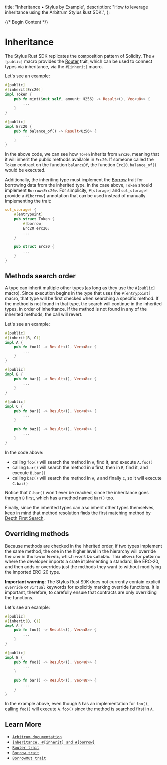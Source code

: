   title: "Inheritance • Stylus by Example",
  description:
    "How to leverage inheritance using the Arbitrum Stylus Rust SDK.",
};

{/* Begin Content */}

# Inheritance

The Stylus Rust SDK replicates the composition pattern of Solidity. The `#[public]` macro provides the [Router](https://docs.rs/stylus-sdk/latest/stylus_sdk/abi/trait.Router.html) trait, which can be used to connect types via inheritance, via the `#[inherit]` macro.

Let's see an example:

```rust
#[public]
#[inherit(Erc20)]
impl Token {
    pub fn mint(&mut self, amount: U256) -> Result<(), Vec<u8>> {
        ...
    }
}

#[public]
impl Erc20 {
    pub fn balance_of() -> Result<U256> {
        ...
    }
}
```

In the above code, we can see how `Token` inherits from `Erc20`, meaning that it will inherit the public methods available in `Erc20`. If someone called the `Token` contract on the function `balanceOf`, the function `Erc20.balance_of()` would be executed.

Additionally, the inheriting type must implement the [Borrow](https://doc.rust-lang.org/core/borrow/trait.Borrow.html) trait for borrowing data from the inherited type. In the case above, `Token` should implement `Borrow<Erc20>`. For simplicity, `#[storage]` and `sol_storage!` provide a `#[borrow]` annotation that can be used instead of manually implementing the trait:

```rust
sol_storage! {
    #[entrypoint]
    pub struct Token {
        #[borrow]
        Erc20 erc20;
        ...
    }

    pub struct Erc20 {
        ...
    }
}
```

## Methods search order

A type can inherit multiple other types (as long as they use the `#[public]` macro). Since execution begins in the type that uses the `#[entrypoint]` macro, that type will be first checked when searching a specific method. If the method is not found in that type, the search will continue in the inherited types, in order of inheritance. If the method is not found in any of the inherited methods, the call will revert.

Let's see an example:

```rust
#[public]
#[inherit(B, C)]
impl A {
    pub fn foo() -> Result<(), Vec<u8>> {
        ...
    }
}

#[public]
impl B {
    pub fn bar() -> Result<(), Vec<u8>> {
        ...
    }
}

#[public]
impl C {
    pub fn bar() -> Result<(), Vec<u8>> {
        ...
    }

    pub fn baz() -> Result<(), Vec<u8>> {
        ...
    }
}
```

In the code above:
- calling `foo()` will search the method in `A`, find it, and execute `A.foo()`
- calling `bar()` will search the method in `A` first, then in `B`, find it, and execute `B.bar()`
- calling `baz()` will search the method in `A`, `B` and finally `C`, so it will execute `C.baz()`

Notice that `C.bar()` won't ever be reached, since the inheritance goes through `B` first, which has a method named `bar()` too.

Finally, since the inherited types can also inherit other types themselves, keep in mind that method resolution finds the first matching method by [Depth First Search](https://en.wikipedia.org/wiki/Depth-first_search).

## Overriding methods

Because methods are checked in the inherited order, if two types implement the same method, the one in the higher level in the hierarchy will override the one in the lower levels, which won’t be callable. This allows for patterns where the developer imports a crate implementing a standard, like ERC-20, and then adds or overrides just the methods they want to without modifying the imported ERC-20 type.

**Important warning**: The Stylus Rust SDK does not currently contain explicit `override` or `virtual` keywords for explicitly marking override functions. It is important, therefore, to carefully ensure that contracts are only overriding the functions.

Let's see an example:

```rust
#[public]
#[inherit(B, C)]
impl A {
    pub fn foo() -> Result<(), Vec<u8>> {
        ...
    }
}

#[public]
impl B {
    pub fn foo() -> Result<(), Vec<u8>> {
        ...
    }

    pub fn bar() -> Result<(), Vec<u8>> {
        ...
    }
}
```

In the example above, even though `B` has an implementation for `foo()`, calling `foo()` will execute `A.foo()` since the method is searched first in `A`.

## Learn More

- [`Arbitrum documentation`](https://docs.arbitrum.io/stylus/reference/rust-sdk-guide#inheritance-inherit-and-borrow)
- [`inheritance, #[inherit] and #[borrow]`](https://docs.rs/stylus-sdk/latest/stylus_sdk/prelude/attr.public.html#inheritance-inherit-and-borrow)
- [`Router trait`](https://docs.rs/stylus-sdk/latest/stylus_sdk/abi/trait.Router.html)
- [`Borrow trait`](https://doc.rust-lang.org/core/borrow/trait.Borrow.html)
- [`BorrowMut trait`](https://doc.rust-lang.org/core/borrow/trait.BorrowMut.html)